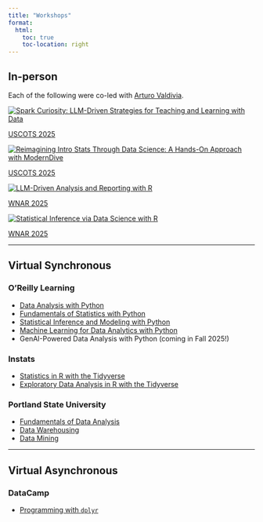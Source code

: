 ```yaml
---
title: "Workshops"
format:
  html:
    toc: true
    toc-location: right
---
```


## In-person

Each of the following were co-led with [Arturo Valdivia](https://stat.indiana.edu/about/core-faculty/core-faculty/valdivia-arturo.html).

<div class="workshop-grid">

  <div class="workshop-item">
  <a href="https://www.causeweb.org/cause/uscots/uscots25/program/workshops/w16" target="_blank">
    <img src="images/spark-curiosity.png" alt="Spark Curiosity: LLM-Driven Strategies for Teaching and Learning with Data" />
  </a>

<a href="https://www.causeweb.org/cause/uscots/uscots25/program/workshops/w16">USCOTS 2025</a>

  </div>

  <div class="workshop-item">
  <a href="https://gamma.app/docs/Reimagining-Intro-Stats-Through-Data-Science-rctif3xcgzhf5pw?follow_on_start=true&following_id=f67f1376ykr0npc" target="_blank">
    <img src="images/intro-stats.png" alt="Reimagining Intro Stats Through Data Science: A Hands-On Approach with ModernDive" />
  </a>
  
  <a href="https://www.causeweb.org/cause/uscots/uscots25/program/workshops/w11">USCOTS 2025</a>

  </div>

  <div class="workshop-item">
  <a href="https://whova.com/embedded/session/hRqar%40ceM1oCRxx8SaTASu%40-ruGH1z6nVU55djYhzR8%3D/4627684/?widget=primary" target="_blank">
    <img src="images/llm-analysis.png" alt="LLM-Driven Analysis and Reporting with R" />
  </a>
  
  <a href="https://whova.com/embedded/session/hRqar%40ceM1oCRxx8SaTASu%40-ruGH1z6nVU55djYhzR8%3D/4627684/?widget=primary">WNAR 2025</a>

  </div>

  <div class="workshop-item">
  <a href="https://moderndive-workshops.netlify.app/moderndive-wnar/slides.pdf" target="_blank">
    <img src="images/wnar-moderndive.png" alt="Statistical Inference via Data Science with R" />
  </a>
  
  <a href="https://whova.com/embedded/session/hRqar%40ceM1oCRxx8SaTASu%40-ruGH1z6nVU55djYhzR8%3D/4627679/?widget=primary">WNAR 2025</a>

  </div>

</div>

---

## Virtual Synchronous

### O'Reilly Learning

  - [Data Analysis with Python](https://github.com/ismayc/oreilly-data-analysis-with-python)
  - [Fundamentals of Statistics with Python](https://github.com/ismayc/oreilly-fundamentals-of-statistics-with-python)
  - [Statistical Inference and Modeling with Python](https://github.com/ismayc/oreilly-statistical-modeling-and-inference-with-python)
  - [Machine Learning for Data Analytics with Python](https://github.com/ismayc/oreilly-ml-for-data-analytics-with-python)
  - GenAI-Powered Data Analysis with Python (coming in Fall 2025!)

### Instats

  - [Statistics in R with the Tidyverse](https://instats.org/seminar/statistics-in-r-with-tidyverse3)
  - [Exploratory Data Analysis in R with the Tidyverse](https://instats.org/seminar/exploratory-data-analysis-in-r-with-tidy3)

### Portland State University

  - [Fundamentals of Data Analysis](https://www.pdx.edu/professional-education/da401-fundamentals-of-data-analytics)
  - [Data Warehousing](https://www.pdx.edu/professional-education/da402-data-warehousing)
  - [Data Mining](https://www.pdx.edu/professional-education/da403-data-mining)

---

## Virtual Asynchronous

### DataCamp

- [Programming with `dplyr`](https://www.datacamp.com/courses/programming-with-dplyr)
